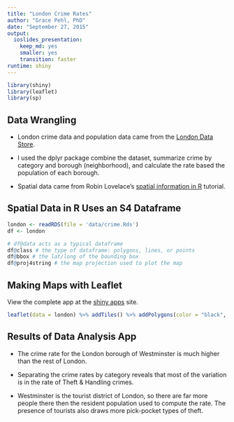 ```yaml
---
title: "London Crime Rates"
author: "Grace Pehl, PhD"
date: "September 27, 2015"
output: 
  ioslides_presentation: 
    keep_md: yes
    smaller: yes
    transition: faster
runtime: shiny
---
```


```r
library(shiny)
library(leaflet)
library(sp)
```

## Data Wrangling

- London crime data and population data came from the [London Data Store](http://data.london.gov.uk/dataset).

- I used the dplyr package combine the dataset, summarize crime by category and borough (neighborhood), and calculate the rate based the population of each borough.

- Spatial data came from Robin Lovelace's [spatial information in R](https://github.com/Robinlovelace/Creating-maps-in-R) tutorial.

## Spatial Data in R Uses an S4 Dataframe
```r
london <- readRDS(file = 'data/crime.Rds')
df <- london
```
```r
# df@data acts as a typical dataframe
df@class # the type of dataframe: polygons, lines, or points
df@bbox # the lat/long of the bounding box
df@proj4string # the map projection used to plot the map
```

## Making Maps with Leaflet
View the complete app at the [shiny apps](https://gracepehl.shinyapps.io/LondonMap) site.
```r
leaflet(data = london) %>% addTiles() %>% addPolygons(color = "black", weight = 1)
```

## Results of Data Analysis App

* The crime rate for the London borough of Westminster is much higher than the rest of London.

* Separating the crime rates by category reveals that most of the variation is in the rate of Theft & Handling crimes.

* Westminster is the tourist district of London, so there are far more people there then the resident population used to compute the rate.  The presence of tourists also draws more pick-pocket types of theft.


